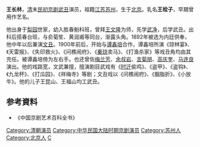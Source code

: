 {{otheruse|王长林}}
'''王长林'''{{BD|1858年||1931年||}}，[[清|清]]末[[中華民國|民初]][[京剧|京剧]][[武丑|武丑]]演员，祖籍[[江苏|江苏]][[苏州|苏州]]，生于[[北京|北京]]。乳名'''王栓子'''，早期曾用作艺名。

他出身于[[梨园|梨园]]世家，幼入胜春魁科班，曾拜[[王文隆|王文隆]]为师，先学[[花脸|武净]]，后学武丑。出科后搭春台班，与俞菊笙、黄润甫等同台，渐露头角。1892年被选为内廷供奉，他中年以后兼演[[文丑|文丑]]。1900年前后，开始与[[谭鑫培|谭鑫培]]合作，谭鑫培所演《琼林宴》、《天雷报》、《失印救火》、《问樵闹府》、《[[秦琼|秦琼]]卖马》、《打渔杀家》等戏丑角均由其充任。被谭鑫培倚为左右手。也还曾佐[[梅兰芳|梅兰芳]]、[[余叔岩|余叔岩]]、[[言菊朋|言菊朋]]、[[高庆奎|高庆奎]]、[[马连良|马连良]]演出。他的戏路宽，文武兼擅，擅演剧目武戏有《[[时迁|时迁]]偷鸡》、《盗甲》、《盗钩》、《九龙杯》、《打瓜园》、《祥梅寺》等剧；文丑戏以《问樵闹府》、《胭脂折》、《小放牛》。他的儿子王昆山、王福山均工武丑。

==参考資料== 
* 《中国京剧艺术百科全书》{{ISBN missing}}{{pn}}

{{DEFAULTSORT:wang changlin}}
[[Category:清朝演员|Category:清朝演员]]
[[Category:中华民国大陆时期京剧演员|Category:中华民国大陆时期京剧演员]]
[[Category:苏州人|Category:苏州人]]
[[Category:北京人|Category:北京人]]
[[Category:王姓|C]]
